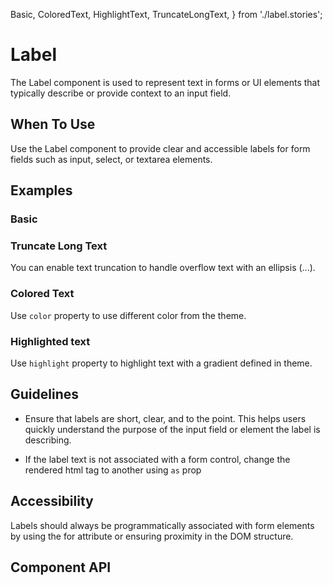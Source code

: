   Basic,
  ColoredText,
  HighlightText,
  TruncateLongText,
} from './label.stories';

<Meta of={Label} />

# Label

The Label component is used to represent text in forms or UI elements that typically describe or provide context to an
input field.

## When To Use

Use the Label component to provide clear and accessible labels for form fields such as input, select, or textarea
elements.

## Examples

### Basic

<Canvas of={Basic} />

### Truncate Long Text

You can enable text truncation to handle overflow text with an ellipsis (...).

<Canvas of={TruncateLongText} />

### Colored Text

Use `color` property to use different color from the theme.

<Canvas of={ColoredText} />

### Highlighted text

Use `highlight` property to highlight text with a gradient defined in theme.

<Canvas of={HighlightText} />

## Guidelines

- Ensure that labels are short, clear, and to the point. This helps users quickly understand the purpose of the input
  field or element the label is describing.

- If the label text is not associated with a form control, change the rendered html tag to another using `as` prop

## Accessibility

Labels should always be programmatically associated with form elements by using the for attribute or ensuring proximity
in the DOM structure.

## Component API

<ArgTypes />
